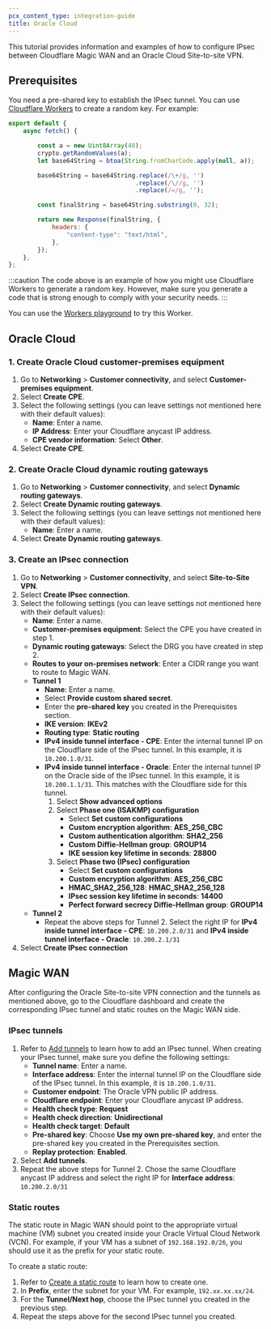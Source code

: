 ```yaml
---
pcx_content_type: integration-guide
title: Oracle Cloud
---
```


This tutorial provides information and examples of how to configure IPsec between Cloudflare Magic WAN and an Oracle Cloud Site-to-site VPN.

## Prerequisites

You need a pre-shared key to establish the IPsec tunnel. You can use [Cloudflare Workers](/workers/) to create a random key. For example:

```js
export default {
	async fetch() {

		const a = new Uint8Array(48);
		crypto.getRandomValues(a);
		let base64String = btoa(String.fromCharCode.apply(null, a));

		base64String = base64String.replace(/\+/g, '')
								   .replace(/\//g, '')
								   .replace(/=/g, '');

		const finalString = base64String.substring(0, 32);

		return new Response(finalString, {
			headers: {
				"content-type": "text/html",
			},
		});
	},
};
```

:::caution
The code above is an example of how you might use Cloudflare Workers to generate a random key. However, make sure you generate a code that is strong enough to comply with your security needs.
:::

You can use the [Workers playground](https://workers.cloudflare.com/playground#LYVwNgLglgDghgJwgegGYHsHALQBM4RwDcABAEbogB2+CAngLzbPYDqApmQNJQQBimYACFKNRHSoBzAB4ArAEoBBANYR5AEVYAJAOJCAagA0AXCxYduvAVhHVaEmQpVrNug4YCwAKADC6KhDsAdjqUADOMOhhvFD+xiQYWHgExCRUcMDsDABEUDTs0gB0smHZpKhQYEEZWbn5RSXZ3n4BQRDYACp0MOzxcDAwYFAAxgSxVMiycABucGHDCLAQANTA6Ljg7N7eBZFIJLjsqHDgECQA3l4AkHMSwwnsEMMAFgAUAJQXXtdXw-5hZzgJAYaXYAHcSABVPIQAAcigQCDgdFeABZYe8iD8Ft0IOhCpJHvI4DR0MB9HAwCB2GFXnBMT8qmcyHN2AA2VEAZQgiykwPIeLgr25vMkhVQCDJPmeiD8h0K-UGKKo4DAABoSPSGT8WWF2VyeXlJPzdfqRUbCgh2IM4MN2K9kAAdZbISQagDk7vePyuvr9JADlutYFt9qdyFdHq9Pr9voDJCDNrtDoYkZInu1vr+VABCTylPNfJBpo5hbFYRAZABoteAAYNQBmABMmauVogIAQVFBEPkNMiOftFXSYDLGsufue7DghwQYXiE792WzgWCEG67Gy8WygWkKGeEGAYGyap9AF9T76zwyrhevGesd4zMwLDx+IJbGJ6FI5EpVBptD0Ixmn8Vd2lCCIohiOIEkEZJCFIdJMhyTJCHwQgyjzKokNqMgwHQMgml8UC2k6Dc+gGIZRmgfxJjCfxti8c5lzJeBoDISpeDoAB9dDN2MbIm1rJtUWwWsGzEgB2E8WOANioA4oZ1241AQ0kUpjAAbWyKh1nYEpuL+OSCGyABdNVsmAOA8m4tYNiqLc6kOBpSjPJ9n1fKwP1Eewfycf9XCAwxmG8IA) to try this Worker.

## Oracle Cloud

### 1. Create Oracle Cloud customer-premises equipment

1. Go to **Networking** > **Customer connectivity**, and select **Customer-premises equipment**.
2. Select **Create CPE**.
3. Select the following settings (you can leave settings not mentioned here with their default values):
   - **Name**: Enter a name.
   - **IP Address**: Enter your Cloudflare anycast IP address.
   - **CPE vendor information**: Select **Other**.
4. Select **Create CPE**.

### 2. Create Oracle Cloud dynamic routing gateways

1. Go to **Networking** > **Customer connectivity**, and select **Dynamic routing gateways**.
2. Select **Create Dynamic routing gateways**.
3. Select the following settings (you can leave settings not mentioned here with their default values):
   - **Name**: Enter a name.
4. Select **Create Dynamic routing gateways**.

### 3. Create an IPsec connection

1. Go to **Networking** > **Customer connectivity**, and select **Site-to-Site VPN**.
2. Select **Create IPsec connection**.
3. Select the following settings (you can leave settings not mentioned here with their default values):
   - **Name**: Enter a name.
   - **Customer-premises equipment**: Select the CPE you have created in step 1.
   - **Dynamic routing gateways**: Select the DRG you have created in step 2.
   - **Routes to your on-premises network**: Enter a CIDR range you want to route to Magic WAN.
   - **Tunnel 1**
      - **Name**: Enter a name.
      - Select **Provide custom shared secret**.
      - Enter the **pre-shared key** you created in the Prerequisites section.
      - **IKE version**: **IKEv2**
      - **Routing type**: **Static routing**
      - **IPv4 inside tunnel interface - CPE**:  Enter the internal tunnel IP on the Cloudflare side of the IPsec tunnel. In this example, it is `10.200.1.0/31`.
      - **IPv4 inside tunnel interface - Oracle**: Enter the internal tunnel IP on the Oracle side of the IPsec tunnel. In this example, it is `10.200.1.1/31`. This matches with the Cloudflare side for this tunnel.
         1. Select **Show advanced options**
         2. Select **Phase one (ISAKMP) configuration**
            - Select **Set custom configurations**
            - **Custom encryption algorithm**: **AES_256_CBC**
            - **Custom authentication algorithm**: **SHA2_256**
            - **Custom Diffie-Hellman group**: **GROUP14**
            - **IKE session key lifetime in seconds**: **28800**
         3. Select **Phase two (IPsec) configuration**
            - Select **Set custom configurations**
            - **Custom encryption algorithm**: **AES_256_CBC**
            - **HMAC_SHA2_256_128**: **HMAC_SHA2_256_128**
            - **IPsec session key lifetime in seconds**: **14400**
            - **Perfect forward secrecy Diffie-Hellman group**: **GROUP14**
    - **Tunnel 2**
      - Repeat the above steps for Tunnel 2. Select the right IP for **IPv4 inside tunnel interface - CPE**: `10.200.2.0/31` and **IPv4 inside tunnel interface - Oracle**: `10.200.2.1/31`
4. Select **Create IPsec connection**

## Magic WAN

After configuring the Oracle Site-to-site VPN connection and the tunnels as mentioned above, go to the Cloudflare dashboard and create the corresponding IPsec tunnel and static routes on the Magic WAN side.

### IPsec tunnels

1. Refer to [Add tunnels](/magic-wan/configuration/manually/how-to/configure-tunnels/#add-tunnels) to learn how to add an IPsec tunnel. When creating your IPsec tunnel, make sure you define the following settings:
   - **Tunnel name**: Enter a name.
   - **Interface address**: Enter the internal tunnel IP on the Cloudflare side of the IPsec tunnel. In this example, it is `10.200.1.0/31`.
   - **Customer endpoint**: The Oracle VPN public IP address.
   - **Cloudflare endpoint**: Enter your Cloudflare anycast IP address.
   - **Health check type**: **Request**
   - **Health check direction**: **Unidirectional**
   - **Health check target**: **Default**
   - **Pre-shared key**: Choose **Use my own pre-shared key**, and enter the pre-shared key you created in the Prerequisites section.
   - **Replay protection**: **Enabled**.
2. Select **Add tunnels**.
3. Repeat the above steps for Tunnel 2. Chose the same Cloudflare anycast IP address and select the right IP for **Interface address**: `10.200.2.0/31`

### Static routes

The static route in Magic WAN should point to the appropriate virtual machine (VM) subnet you created inside your Oracle Virtual Cloud Network (VCN). For example, if your VM has a subnet of  `192.168.192.0/26`, you should use it as the prefix for your static route.

To create a static route:

1. Refer to [Create a static route](/magic-wan/configuration/manually/how-to/configure-static-routes/#create-a-static-route) to learn how to create one.
2. In **Prefix**, enter the subnet for your VM. For example, `192.xx.xx.xx/24`.
3. For the **Tunnel/Next hop**, choose the IPsec tunnel you created in the previous step.
4. Repeat the steps above for the second IPsec tunnel you created.
